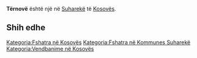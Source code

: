 {{Fshat në 
 | Emri                = Tërnovë
 | EmriAlt                = 
 | NAME_SHORT_FORM=      
 | NAME_GENERIC=      
 | NAME_SORT_NAME_RO=      TERNOVE
 | FULL_NAME_RO = Tërnovë
 | FULL_NAME_ND_RO=Ternove
 | SORT_NAME_RG=TERNOVE
 | FULL_NAME_RG=Tërnovë
 | FULL_NAME_ND_RG=Ternove
 | SRP_NAME_SHORT_FORM=      
 | SRP_NAME_GENERIC=      
 | SRP_NAME_SORT_NAME_RO=      
 | SRP_FULL_NAME_RO = 
 | SRP_FULL_NAME_ND_RO=
 | SRP_SORT_NAME_RG=
 | SRP_FULL_NAME_RG=
 | SRP_FULL_NAME_ND_RG=
 | Emri (Rasa dhanore) = 
 | Figura              = 
 | Shteti              = Kosovo
 | Komuna              = Suharekë
 | Kodi postar         = 
 | Sipërfaqja          = 

 | Popullsia           = 

 | Regj. i popullsisë  = 
 | Dend. e popullsisë  = 
 | Faqja zyrtare       = 
 <!--- Koordinatat ----> 
 | Gjerësia            = 42.809722
 | Gjatësia            = 20.799722
 | Lartësia            = 
}}
'''Tërnovë''' është një [[]] në [[Suharekë]] të [[Kosovës]].

<!-- == Gjeografia == -->
<!-- == Historia == -->
<!-- == Demografia == -->
== Shih edhe ==
{{Komuna Suharekë}}
{{Kosovo-Administrata-Cung}}

[[Kategoria:Fshatra në Kosovës]]
[[Kategoria:Fshatra në Kommunes Suharekë]]
[[Kategoria:Vendbanime në Kosovës]]